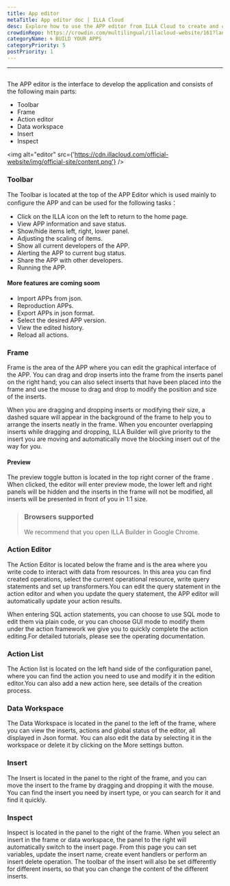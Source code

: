 ```yaml
---
title: App editor
metaTitle: App editor doc | ILLA Cloud
desc: Explore how to use the APP editor from ILLA Cloud to create and customize your applications using a user-friendly interface
crowdinRepo: https://crowdin.com/multilingual/illacloud-website/161?languages=en&filter=basic&value=0
categoryName: 🌀 BUILD YOUR APPS
categoryPriority: 5
postPriority: 1
---
```


* * *

## <h2 hidden>App editor</h2>

The APP editor is the interface to develop the application and consists of the following main parts:

-   Toolbar
-   Frame
-   Action editor
-   Data workspace
-   Insert
-   Inspect

<img alt="editor" src={'https://cdn.illacloud.com/official-website/img/official-site/content.png'} />

### Toolbar

The Toolbar is located at the top of the APP Editor which is used mainly to configure the APP and can be used for the following tasks：

-   Click on the ILLA icon on the left to return to the home page.
-   View APP information and save status.
-   Show/hide items left, right, lower panel.
-   Adjusting the scaling of items.
-   Show all current developers of the APP.
-   Alerting the APP to current bug status.
-   Share the APP with other developers.
-   Running the APP.

#### More features are coming soom

-   Import APPs from json.
-   Reproduction APPs.
-   Export APPs in json format.
-   Select the desired APP version.
-   View the edited history.
-   Reload all actions.

[//]: # "[Image]"

### Frame

Frame is the area of the APP where you can edit the graphical interface of the APP. You can drag and drop inserts into the frame from the inserts panel on the right hand; you can also select inserts that have been placed into the frame and use the mouse to drag and drop to modify the position and size of the inserts.

When you are dragging and dropping inserts or modifying their size, a dashed square will appear in the background of the frame to help you to arrange the inserts neatly in the frame. When you encounter overlapping inserts while dragging and dropping, ILLA Builder will give priority to the insert you are moving and automatically move the blocking insert out of the way for you.

#### Preview

The preview toggle button is located in the top right corner of the frame . When clicked, the editor will enter preview mode, the lower left and right panels will be hidden and the inserts in the frame will not be modified, all inserts will be presented in front of you in 1:1 size.

> ### Browsers supported
>
> We recommend that you open ILLA Builder in Google Chrome.

### Action Editor

The Action Editor is located below the frame and is the area where you write code to interact with data from resources. In this area you can find created operations, select the current operational resource, write query statements and set up transformers.You can edit the query statement in the action editor and when you update the query statement, the APP editor will automatically update your action results.

When entering SQL action statements, you can choose to use SQL mode to edit them via plain code, or you can choose GUI mode to modify them under the action framework we give you to quickly complete the action editing.For detailed tutorials, please see the operating documentation.

### Action List

The Action list is located on the left hand side of the configuration panel, where you can find the action you need to use and modify it in the edition editor.You can also add a new action here, see details of the creation process.

### Data Workspace

The Data Workspace is located in the panel to the left of the frame, where you can view the inserts, actions and global status of the editor, all displayed in Json format. You can also edit the data by selecting it in the workspace or delete it by clicking on the More settings button.

### Insert

The Insert is located in the panel to the right of the frame, and you can move the insert to the frame by dragging and dropping it with the mouse. You can find the insert you need by insert type, or you can search for it and find it quickly.

[//]: # "[Image]"

### Inspect

Inspect is located in the panel to the right of the frame. When you select an insert in the frame or data workspace, the panel to the right will automatically switch to the insert page. From this page you can set variables, update the insert name, create event handlers or perform an insert delete operation. The toolbar of the insert will also be set differently for different inserts, so that you can change the content of the different inserts.
